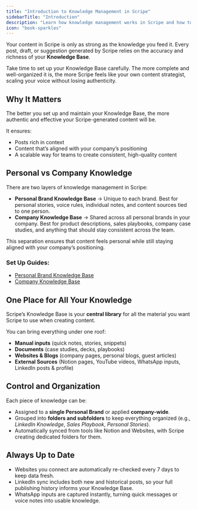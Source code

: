 ```yaml
---
title: "Introduction to Knowledge Management in Scripe"
sidebarTitle: "Introduction"
description: "Learn how knowledge management works in Scripe and how to keep your content sources organized for better, more authentic posts."
icon: "book-sparkles"
---
```


Your content in Scripe is only as strong as the knowledge you feed it. Every post, draft, or suggestion generated by Scripe relies on the accuracy and richness of your **Knowledge Base**.

Take time to set up your Knowledge Base carefully. The more complete and well-organized it is, the more Scripe feels like your own content strategist, scaling your voice without losing authenticity.

## Why It Matters

The better you set up and maintain your Knowledge Base, the more authentic and effective your Scripe-generated content will be.

It ensures:

- Posts rich in context
- Content that’s aligned with your company’s positioning
- A scalable way for teams to create consistent, high-quality content

## Personal vs Company Knowledge

There are two layers of knowledge management in Scripe:

- **Personal Brand Knowledge Base** → Unique to each brand. Best for personal stories, voice rules, individual notes, and content sources tied to one person.
- **Company Knowledge Base** → Shared across all personal brands in your company. Best for product descriptions, sales playbooks, company case studies, and anything that should stay consistent across the team.

This separation ensures that content feels personal while still staying aligned with your company’s positioning.

### Set Up Guides:

- [Personal Brand Knowledge Base](/knowledge/pb-kb)
- [Company Knowledge Base](/knowledge/workspace-kb)

## One Place for All Your Knowledge

Scripe’s Knowledge Base is your **central library** for all the material you want Scripe to use when creating content.

You can bring everything under one roof:

- **Manual inputs** (quick notes, stories, snippets)
- **Documents** (case studies, decks, playbooks)
- **Websites & Blogs** (company pages, personal blogs, guest articles)
- **External Sources** (Notion pages, YouTube videos, WhatsApp inputs, LinkedIn posts & profile)

## Control and Organization

Each piece of knowledge can be:

- Assigned to a **single Personal Brand** or applied **company-wide**.
- Grouped into **folders and subfolders** to keep everything organized (e.g., _LinkedIn Knowledge_, _Sales Playbook_, _Personal Stories_).
- Automatically synced from tools like Notion and Websites, with Scripe creating dedicated folders for them.

## Always Up to Date

- Websites you connect are automatically re-checked every 7 days to keep data fresh.
- LinkedIn sync includes both new and historical posts, so your full publishing history informs your Knowledge Base.
- WhatsApp inputs are captured instantly, turning quick messages or voice notes into usable knowledge.